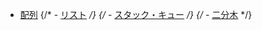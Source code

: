 - [配列](structures/array)
{/* - [リスト](structures/list) */}
{/* - [スタック・キュー](structures/stack_queue) */}
{/* - [二分木](structures/binary_tree) */}
